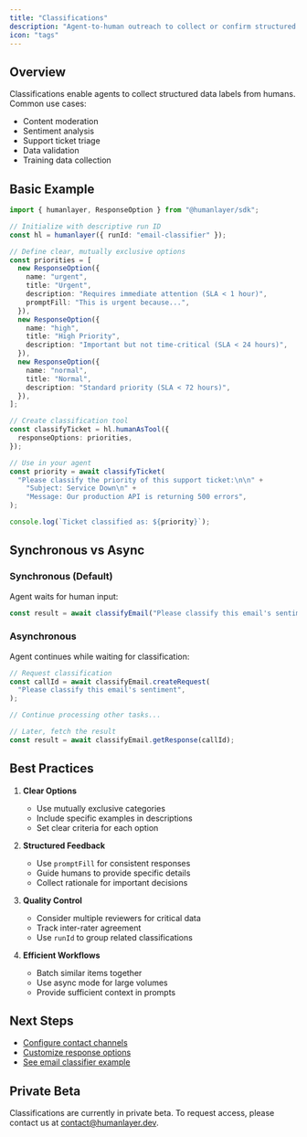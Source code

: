 ```yaml
---
title: "Classifications"
description: "Agent-to-human outreach to collect or confirm structured data labels"
icon: "tags"
---
```


## Overview

Classifications enable agents to collect structured data labels from humans. Common use cases:

- Content moderation
- Sentiment analysis
- Support ticket triage
- Data validation
- Training data collection

## Basic Example

```typescript
import { humanlayer, ResponseOption } from "@humanlayer/sdk";

// Initialize with descriptive run ID
const hl = humanlayer({ runId: "email-classifier" });

// Define clear, mutually exclusive options
const priorities = [
  new ResponseOption({
    name: "urgent",
    title: "Urgent",
    description: "Requires immediate attention (SLA < 1 hour)",
    promptFill: "This is urgent because...",
  }),
  new ResponseOption({
    name: "high",
    title: "High Priority",
    description: "Important but not time-critical (SLA < 24 hours)",
  }),
  new ResponseOption({
    name: "normal",
    title: "Normal",
    description: "Standard priority (SLA < 72 hours)",
  }),
];

// Create classification tool
const classifyTicket = hl.humanAsTool({
  responseOptions: priorities,
});

// Use in your agent
const priority = await classifyTicket(
  "Please classify the priority of this support ticket:\n\n" +
    "Subject: Service Down\n" +
    "Message: Our production API is returning 500 errors",
);

console.log(`Ticket classified as: ${priority}`);
```

## Synchronous vs Async

### Synchronous (Default)

Agent waits for human input:

```typescript
const result = await classifyEmail("Please classify this email's sentiment");
```

### Asynchronous

Agent continues while waiting for classification:

```typescript
// Request classification
const callId = await classifyEmail.createRequest(
  "Please classify this email's sentiment",
);

// Continue processing other tasks...

// Later, fetch the result
const result = await classifyEmail.getResponse(callId);
```

## Best Practices

1. **Clear Options**

   - Use mutually exclusive categories
   - Include specific examples in descriptions
   - Set clear criteria for each option

2. **Structured Feedback**

   - Use `promptFill` for consistent responses
   - Guide humans to provide specific details
   - Collect rationale for important decisions

3. **Quality Control**

   - Consider multiple reviewers for critical data
   - Track inter-rater agreement
   - Use `runId` to group related classifications

4. **Efficient Workflows**
   - Batch similar items together
   - Use async mode for large volumes
   - Provide sufficient context in prompts

## Next Steps

- [Configure contact channels](/channels/introduction)
- [Customize response options](/core/customize-response-options)
- [See email classifier example](https://github.com/humanlayer/humanlayer/tree/main/examples/ts_email_classifier)

## Private Beta

Classifications are currently in private beta. To request access, please contact us at [contact@humanlayer.dev](mailto:contact@humanlayer.dev).
